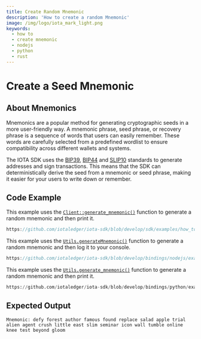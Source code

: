 ```yaml
---
title: Create Random Mnemonic
description: 'How to create a random Mnemonic'
image: /img/logo/iota_mark_light.png
keywords:
  - how to
  - create mnemonic
  - nodejs
  - python
  - rust
---
```



# Create a Seed Mnemonic

## About Mnemonics

Mnemonics are a popular method for generating cryptographic seeds in a more user-friendly way. A mnemonic phrase, seed
phrase, or recovery phrase is a sequence of words that users can easily remember. These words are carefully selected
from a predefined wordlist to ensure compatibility across different wallets and systems.

The IOTA SDK uses the [BIP39](https://en.bitcoin.it/wiki/BIP_0039), [BIP44](https://en.bitcoin.it/wiki/BIP_0044) and [SLIP10](https://github.com/satoshilabs/slips/blob/master/slip-0010.md) standards to generate addresses and sign transactions.
This means that the SDK can deterministically derive the seed from a mnemonic or seed phrase, making it easier for your
users to write down or remember.

## Code Example

<Tabs groupId="language" queryString>

<TabItem value="rust" label="Rust">

This example uses the
[`Client::generate_mnemonic()`](https://docs.rs/iota-sdk/latest/iota_sdk/client/core/struct.Client.html#method.generate_mnemonic)
function to generate a random mnemonic and then print it.

```rust reference
https://github.com/iotaledger/iota-sdk/blob/develop/sdk/examples/how_tos/accounts_and_addresses/create_mnemonic.rs
```

</TabItem>
<TabItem value="typescript-node" label="Typescript (Node.js)">

This example uses the [`Utils.generateMnemonic()`](../../../references/nodejs/classes/Utils/#generatemnemonic) function
to generate a random mnemonic and then log it to your console.

```typescript reference
https://github.com/iotaledger/iota-sdk/blob/develop/bindings/nodejs/examples/how_tos/accounts_and_addresses/create-mnemonic.ts
```

</TabItem>
<TabItem value="python" label="Python">

This example uses the [`Utils.generate_mnemonic()`](../../../references/python/iota_sdk/utils/#generate_mnemonic) function
to generate a random mnemonic and then print it.

```python reference
https://github.com/iotaledger/iota-sdk/blob/develop/bindings/python/examples/how_tos/accounts_and_addresses/create_mnemonic.py
```

</TabItem>
</Tabs>

## Expected Output

```plaintext
Mnemonic: defy forest author famous found replace salad apple trial alien agent crush little east slim seminar icon wall tumble online knee test beyond gloom
```
